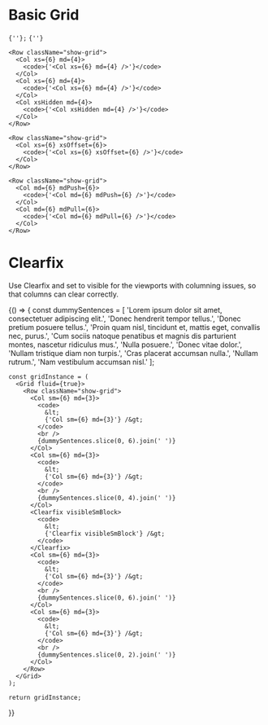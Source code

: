 
<!-- TODO: move this to a better place. Not sure yet!! -->
<PlayGroundCustomProps />

# Basic Grid
<Playground>
  <Grid fluid={true}>
    <Row className="show-grid">
      <Col xs={12} md={8}>
        <code>{'<Col xs={12} md={8} />'};</code>
      </Col>
      <Col xs={6} md={4}>
        <code>{'<Col xs={6} md={4} />'}</code>
      </Col>
    </Row>

    <Row className="show-grid">
      <Col xs={6} md={4}>
        <code>{'<Col xs={6} md={4} />'}</code>
      </Col>
      <Col xs={6} md={4}>
        <code>{'<Col xs={6} md={4} />'}</code>
      </Col>
      <Col xsHidden md={4}>
        <code>{'<Col xsHidden md={4} />'}</code>
      </Col>
    </Row>

    <Row className="show-grid">
      <Col xs={6} xsOffset={6}>
        <code>{'<Col xs={6} xsOffset={6} />'}</code>
      </Col>
    </Row>

    <Row className="show-grid">
      <Col md={6} mdPush={6}>
        <code>{'<Col md={6} mdPush={6} />'}</code>
      </Col>
      <Col md={6} mdPull={6}>
        <code>{'<Col md={6} mdPull={6} />'}</code>
      </Col>
    </Row>
  </Grid>
</Playground>

# Clearfix

Use Clearfix and set to visible for the viewports with columning issues, so that columns can clear correctly.

<Playground>
  {() => {
    const dummySentences = [
      'Lorem ipsum dolor sit amet, consectetuer adipiscing elit.',
      'Donec hendrerit tempor tellus.',
      'Donec pretium posuere tellus.',
      'Proin quam nisl, tincidunt et, mattis eget, convallis nec, purus.',
      'Cum sociis natoque penatibus et magnis dis parturient montes, nascetur ridiculus mus.',
      'Nulla posuere.',
      'Donec vitae dolor.',
      'Nullam tristique diam non turpis.',
      'Cras placerat accumsan nulla.',
      'Nullam rutrum.',
      'Nam vestibulum accumsan nisl.'
    ];

    const gridInstance = (
      <Grid fluid={true}>
        <Row className="show-grid">
          <Col sm={6} md={3}>
            <code>
              &lt;
              {'Col sm={6} md={3}'} /&gt;
            </code>
            <br />
            {dummySentences.slice(0, 6).join(' ')}
          </Col>
          <Col sm={6} md={3}>
            <code>
              &lt;
              {'Col sm={6} md={3}'} /&gt;
            </code>
            <br />
            {dummySentences.slice(0, 4).join(' ')}
          </Col>
          <Clearfix visibleSmBlock>
            <code>
              &lt;
              {'Clearfix visibleSmBlock'} /&gt;
            </code>
          </Clearfix>
          <Col sm={6} md={3}>
            <code>
              &lt;
              {'Col sm={6} md={3}'} /&gt;
            </code>
            <br />
            {dummySentences.slice(0, 6).join(' ')}
          </Col>
          <Col sm={6} md={3}>
            <code>
              &lt;
              {'Col sm={6} md={3}'} /&gt;
            </code>
            <br />
            {dummySentences.slice(0, 2).join(' ')}
          </Col>
        </Row>
      </Grid>
    );

    return gridInstance;
  }}
</Playground>